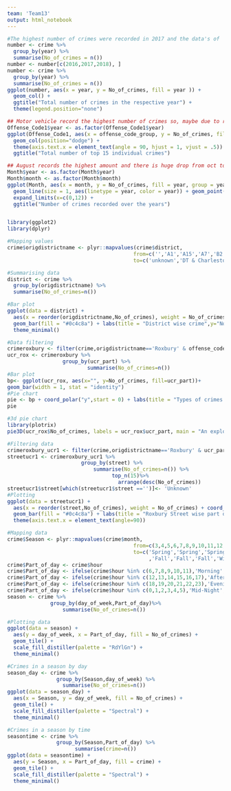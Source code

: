 ---
team: 'Team13'
output: html_notebook
---
```{r}
#The highest number of crimes were recorded in 2017 and the data's of '16 & '19 were ignored due to incomplete data
number <- crime %>%
  group_by(year) %>%
  summarise(No_of_crimes = n())
number <- number[c(2016,2017,2018), ]
number <- crime %>%
  group_by(year) %>%
  summarise(No_of_crimes = n())
ggplot(number, aes(x = year, y = No_of_crimes, fill = year )) +
  geom_col() +
  ggtitle("Total number of crimes in the respective year") +
  theme(legend.position="none")
```

```{r}
## Motor vehicle record the highest number of crimes so, maybe due to reckless driving or the amount of motorvehicles is a lot more higher these days and chances of getting into accidents is much more
Offense_Code1$year <- as.factor(Offense_Code1$year)
ggplot(Offense_Code1, aes(x = offense_code_group, y = No_of_crimes, fill = year )) +
  geom_col(position="dodge") +
  theme(axis.text.x = element_text(angle = 90, hjust = 1, vjust = .5)) +
  ggtitle("Total number of top 15 individual crimes")


```

```{r}
## August records the highest amount and there is huge drop from oct to nov, that is when the climate changes and that might be because of people don't prefer to step out of the house in cold conditions
Month$year <- as.factor(Month$year)
Month$month <- as.factor(Month$month)
ggplot(Month, aes(x = month, y = No_of_crimes, fill = year, group = year)) +
  geom_line(size = 1, aes(linetype = year, color = year)) + geom_point() +
  expand_limits(x=c(0,12)) +
  ggtitle("Number of crimes recorded over the years")



```




```{r}

library(ggplot2)
library(dplyr)

#Mapping values 
crime$origdistrictname <- plyr::mapvalues(crime$district, 
                                         from=c('','A1','A15','A7','B2','B3','C6','C11','D4','D14','E5','E13','E18'),
                                         to=c('unknown','DT & Charleston','DT & Charleston','East Boston','Roxbury','Mattapan','South Boston','Dorchester','South End','Brighton','West Roxbury','Jamaica Plain','Hyde Park'))

#Summarising data
district <- crime %>%
  group_by(origdistrictname) %>%
  summarise(No_of_crimes=n())

#Bar plot
ggplot(data = district) +
  aes(x = reorder(origdistrictname,No_of_crimes), weight = No_of_crimes) + coord_flip()+
  geom_bar(fill = "#0c4c8a") + labs(title = "District wise crime",y="No_of_crimes",x="District")+
  theme_minimal()

```

```{r}
#Data filtering
crimeroxbury <- filter(crime,origdistrictname=='Roxbury' & offense_code_group %in% n)
ucr_rox <- crimeroxbury %>%
                  group_by(ucr_part) %>%
                          summarise(No_of_crimes=n())
#Bar plot
bp<- ggplot(ucr_rox, aes(x="", y=No_of_crimes, fill=ucr_part))+
geom_bar(width = 1, stat = "identity")
#Pie chart
pie <- bp + coord_polar("y",start = 0) + labs(title = "Types of crimes in Roxbury")
pie

#3d pie chart
library(plotrix)
pie3D(ucr_rox$No_of_crimes, labels = ucr_rox$ucr_part, main = "An exploded 3D pie chart", explode=0.1, radius=.9, labelcex = 1.2,  start=0.7)
```
```{r}
#Filtering data
crimeroxbury_ucr1 <- filter(crime,origdistrictname=='Roxbury' & ucr_part=="Part One")
streetucr1 <- crimeroxbury_ucr1 %>%
                        group_by(street) %>%
                            summarise(No_of_crimes=n()) %>%
                                  top_n(15)%>%
                                    arrange(desc(No_of_crimes))
streetucr1$street[which(streetucr1$street =='')]<- 'Unknown'
#Plotting 
ggplot(data = streetucr1) +
  aes(x = reorder(street,No_of_crimes), weight = No_of_crimes) + coord_flip()+
  geom_bar(fill = "#0c4c8a") + labs(title = "Roxbury Street wise part one crimes",y="No_of_crimes",x="Street")+
  theme(axis.text.x = element_text(angle=90))

```


```{r}
#Mapping data
crime$Season <- plyr::mapvalues(crime$month, 
                                         from=c(3,4,5,6,7,8,9,10,11,12,1,2),
                                         to=c('Spring','Spring','Spring','Summer','Summer','Summer'
                                              ,'Fall','Fall','Fall','Winter','Winter','Winter'))
crime$Part_of_day <- crime$hour
crime$Part_of_day <- ifelse(crime$hour %in% c(6,7,8,9,10,11),'Morning',crime$Part_of_day)
crime$Part_of_day <- ifelse(crime$hour %in% c(12,13,14,15,16,17),'Afternoon',crime$Part_of_day)
crime$Part_of_day <- ifelse(crime$hour %in% c(18,19,20,21,22,23),'Evening',crime$Part_of_day)
crime$Part_of_day <- ifelse(crime$hour %in% c(0,1,2,3,4,5),'Mid-Night',crime$Part_of_day)
season <- crime %>%
              group_by(day_of_week,Part_of_day)%>%
                  summarise(No_of_crimes=n())

#Plotting data
ggplot(data = season) +
  aes(y = day_of_week, x = Part_of_day, fill = No_of_crimes) +
  geom_tile() +
  scale_fill_distiller(palette = "RdYlGn") +
  theme_minimal()

```

```{r}
#Crimes in a season by day
season_day <- crime %>%
                group_by(Season,day_of_week) %>%
                  summarise(No_of_crimes=n())
ggplot(data = season_day) +
  aes(x = Season, y = day_of_week, fill = No_of_crimes) +
  geom_tile() +
  scale_fill_distiller(palette = "Spectral") +
  theme_minimal()
```
```{r}
#Crimes in a season by time
seasontime <- crime %>%
                group_by(Season,Part_of_day) %>%
                      summarise(crime=n())
ggplot(data = seasontime) +
  aes(y = Season, x = Part_of_day, fill = crime) +
  geom_tile() +
  scale_fill_distiller(palette = "Spectral") +
  theme_minimal()
```

